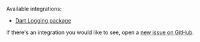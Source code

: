 Available integrations:
- [Dart Logging package](/platforms/dart/integrations/logging/)

If there's an integration you would like to see, open a [new issue on GitHub](https://github.com/getsentry/sentry-dart/issues/new/choose).
